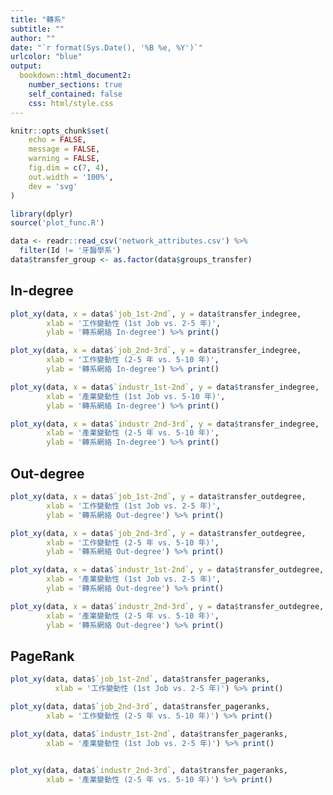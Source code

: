 ```yaml
---
title: "轉系"
subtitle: ""
author: ""
date: "`r format(Sys.Date(), '%B %e, %Y')`"
urlcolor: "blue"
output:
  bookdown::html_document2:
    number_sections: true
    self_contained: false
    css: html/style.css
---
```


```r
knitr::opts_chunk$set(
	echo = FALSE,
	message = FALSE,
	warning = FALSE,
	fig.dim = c(7, 4),
	out.width = '100%',
	dev = 'svg'
)
```


```r
library(dplyr)
source('plot_func.R')

data <- readr::read_csv('network_attributes.csv') %>% 
  filter(Id != '牙醫學系')
data$transfer_group <- as.factor(data$groups_transfer)
```


## In-degree

```r
plot_xy(data, x = data$`job_1st-2nd`, y = data$transfer_indegree,
        xlab = '工作變動性 (1st Job vs. 2-5 年)',
        ylab = '轉系網絡 In-degree') %>% print()
```


```r
plot_xy(data, x = data$`job_2nd-3rd`, y = data$transfer_indegree,
        xlab = '工作變動性 (2-5 年 vs. 5-10 年)',
        ylab = '轉系網絡 In-degree') %>% print()
```


```r
plot_xy(data, x = data$`industr_1st-2nd`, y = data$transfer_indegree,
        xlab = '產業變動性 (1st Job vs. 5-10 年)',
        ylab = '轉系網絡 In-degree') %>% print()
```


```r
plot_xy(data, x = data$`industr_2nd-3rd`, y = data$transfer_indegree,
        xlab = '產業變動性 (2-5 年 vs. 5-10 年)',
        ylab = '轉系網絡 In-degree') %>% print()
```


## Out-degree

```r
plot_xy(data, x = data$`job_1st-2nd`, y = data$transfer_outdegree,
        xlab = '工作變動性 (1st Job vs. 2-5 年)',
        ylab = '轉系網絡 Out-degree') %>% print()
```

```r
plot_xy(data, x = data$`job_2nd-3rd`, y = data$transfer_outdegree,
        xlab = '工作變動性 (2-5 年 vs. 5-10 年)',
        ylab = '轉系網絡 Out-degree') %>% print()
```


```r
plot_xy(data, x = data$`industr_1st-2nd`, y = data$transfer_outdegree,
        xlab = '產業變動性 (1st Job vs. 2-5 年)',
        ylab = '轉系網絡 Out-degree') %>% print()
```


```r
plot_xy(data, x = data$`industr_2nd-3rd`, y = data$transfer_outdegree,
        xlab = '產業變動性 (2-5 年 vs. 5-10 年)',
        ylab = '轉系網絡 Out-degree') %>% print()
```


## PageRank

```r
plot_xy(data, data$`job_1st-2nd`, data$transfer_pageranks,
          xlab = '工作變動性 (1st Job vs. 2-5 年)') %>% print()
```

```r
plot_xy(data, data$`job_2nd-3rd`, data$transfer_pageranks,
        xlab = '工作變動性 (2-5 年 vs. 5-10 年)') %>% print()
```


```r
plot_xy(data, data$`industr_1st-2nd`, data$transfer_pageranks,
        xlab = '產業變動性 (1st Job vs. 2-5 年)') %>% print()
  
```

```r
plot_xy(data, data$`industr_2nd-3rd`, data$transfer_pageranks,
        xlab = '產業變動性 (2-5 年 vs. 5-10 年)') %>% print()
```


